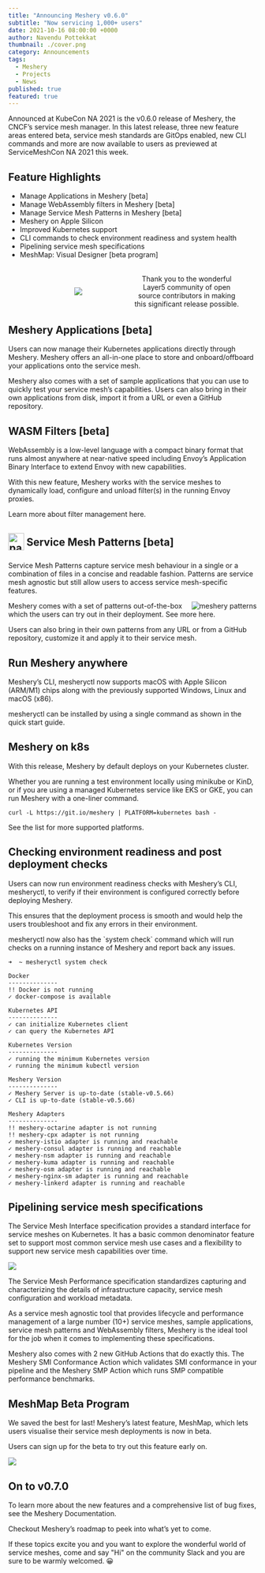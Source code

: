 ```yaml
---
title: "Announcing Meshery v0.6.0"
subtitle: "Now servicing 1,000+ users"
date: 2021-10-16 08:00:00 +0000
author: Navendu Pottekkat
thumbnail: ./cover.png
category: Announcements
tags:
  - Meshery
  - Projects
  - News
published: true
featured: true
---
```



<BlogWrapper>

<p>Announced at KubeCon NA 2021 is the v0.6.0 release of Meshery, the CNCF’s service mesh manager. In this latest release, three new feature areas entered beta, service mesh standards are GitOps enabled, new CLI commands and more are now available to users as previewed at ServiceMeshCon NA 2021 this week.</p>

<h2>Feature Highlights</h2>

- Manage Applications in Meshery [beta]
- Manage WebAssembly filters in Meshery [beta]
- Manage Service Mesh Patterns in Meshery [beta]
- Meshery on Apple Silicon
- Improved Kubernetes support
- CLI commands to check environment readiness and system health
- Pipelining service mesh specifications
- MeshMap: Visual Designer [beta program]

<div
  class="intro"
  style="text-align:center; display:flex; flex-direction:row; flex-wrap: wrap; justify-content: center; align-items: center; align-content: center; margin: 2rem;"
>
  <img
    src={layer5Logo}
    style="max-height:55px; height:auto; margin: auto; padding: .5rem;"
  />
  <p style="flex-basis: 50%; width:100%; padding: 0rem; margin:0rem; ">
    Thank you to the wonderful Layer5 community of open source contributors in
    making this significant release possible.
  </p>
</div>

<h2>Meshery Applications [beta]</h2>

<p>Users can now manage their Kubernetes applications directly through Meshery. Meshery offers an all-in-one place to store and onboard/offboard your applications onto the service mesh.</p>
<p>Meshery also comes with a set of sample applications that you can use to quickly test your service mesh’s capabilities. Users can also bring in their own applications from disk, import it from a URL or even a GitHub repository.</p>

<h2>WASM Filters [beta]</h2>

<p>WebAssembly is a low-level language with a compact binary format that runs almost anywhere at near-native speed including Envoy’s Application Binary Interface to extend Envoy with new capabilities.</p>
<p>With this new feature, Meshery works with the service meshes to dynamically load, configure and unload filter(s) in the running Envoy proxies.</p>
<p>Learn more about filter management <Link to="https://docs.meshery.io/functionality/filter-management">here</Link>.</p>

<h2><img src={PatternsLogo}  align="center" alt="patterns-logo" height="35rem" width="32rem" style="padding-bottom:5px;padding-top:auto;"/> Service Mesh Patterns [beta]</h2>

<p>Service Mesh Patterns capture service mesh behaviour in a single or a combination of files in a concise and readable fashion. Patterns are service mesh agnostic but still allow users to access service mesh-specific features.</p>
<img src={patterns} className="slides-right" align="right" alt="meshery patterns" />
<p>Meshery comes with a set of patterns out-of-the-box which the users can try out in their deployment. See more <Link to="https://docs.meshery.io/functionality/pattern-management">here</Link>.</p>
<p>Users can also bring in their own patterns from any URL or from a GitHub repository, customize it and apply it to their service mesh.</p>

<h2>Run Meshery anywhere</h2>

<p>Meshery’s CLI, mesheryctl now supports macOS with Apple Silicon (ARM/M1) chips along with the previously supported Windows, Linux and macOS (x86).</p>
<p>mesheryctl can be installed by using a single command as shown in the <Link to="https://docs.meshery.io/installation/quick-start">quick start guide</Link>.</p>

<h2>Meshery on k8s</h2>

<p>With this release, Meshery by default deploys on your Kubernetes cluster.</p>
<p>Whether you are running a test environment locally using minikube or KinD, or if you are using a managed Kubernetes service like EKS or GKE, you can run Meshery with a one-liner command.</p>

```
curl -L https://git.io/meshery | PLATFORM=kubernetes bash -
```

<p>See the list for more <Link to="https://docs.meshery.io/installation/platforms">supported platforms</Link>.</p>

<h2>Checking environment readiness and post deployment checks</h2>

<p>Users can now run <Link to="">environment readiness checks with Meshery’s CLI</Link>, mesheryctl, to verify if their environment is configured correctly before deploying Meshery.</p>
<p>This ensures that the deployment process is smooth and would help the users troubleshoot and fix any errors in their environment.</p>
<p>mesheryctl now also has the `system check` command which will run checks on a running instance of Meshery and report back any issues.</p>

```
➜  ~ mesheryctl system check            

Docker 
--------------
!! Docker is not running
✓ docker-compose is available

Kubernetes API 
--------------
✓ can initialize Kubernetes client
✓ can query the Kubernetes API

Kubernetes Version 
--------------
✓ running the minimum Kubernetes version
✓ running the minimum kubectl version

Meshery Version 
--------------
✓ Meshery Server is up-to-date (stable-v0.5.66)
✓ CLI is up-to-date (stable-v0.5.66)

Meshery Adapters 
--------------
!! meshery-octarine adapter is not running
!! meshery-cpx adapter is not running
✓ meshery-istio adapter is running and reachable
✓ meshery-consul adapter is running and reachable
✓ meshery-nsm adapter is running and reachable
✓ meshery-kuma adapter is running and reachable
✓ meshery-osm adapter is running and reachable
✓ meshery-nginx-sm adapter is running and reachable
✓ meshery-linkerd adapter is running and reachable
```

<h2>Pipelining service mesh specifications</h2>

<p>The <Link to="https://smi-spec.io/">Service Mesh Interface</Link> specification provides a standard interface for service meshes on Kubernetes. It has a basic common denominator feature set to support most common service mesh use cases and a flexibility to support new service mesh capabilities over time.</p>

<div class="img-center">
  <a href={smiaction}><img src={smiaction} /></a>
</div>

<p>The <Link to="https://smp-spec.io/">Service Mesh Performance</Link> specification standardizes capturing and characterizing the details of infrastructure capacity, service mesh configuration and workload metadata.</p>
<p>As a service mesh agnostic tool that provides lifecycle and performance management of a large number (10+) service meshes, sample applications, service mesh patterns and WebAssembly filters, Meshery is the ideal tool for the job when it comes to implementing these specifications.</p>
<p>Meshery also comes with 2 new GitHub Actions that do exactly this. The <Link to="https://github.com/layer5io/meshery-smi-conformance-action">Meshery SMI Conformance Action</Link> which <Link to="https://meshery.io/blog/validating-smi-conformance-with-meshery">validates SMI conformance</Link> in your pipeline and the <Link to="https://github.com/layer5io/meshery-smp-action">Meshery SMP Action</Link> which runs <Link to="https://docs.meshery.io/functionality/performance-management">SMP compatible performance benchmarks</Link>.</p>

<h2>MeshMap Beta Program</h2>

<p>We saved the best for last! Meshery’s latest feature, MeshMap, which lets users visualise their service mesh deployments is now in beta.</p>
<p>Users can sign up for the beta to try out this feature early on.</p>

<div class="img-center">
  <a href={meshmap}><img src={meshmap} /></a>
</div>

<h2>On to v0.7.0</h2>

<p>To learn more about the new features and a comprehensive list of bug fixes, see the <Link to="https://docs.layer5.io/docs/project/releases">Meshery Documentation</Link>.</p>
<p>Checkout <Link to="https://github.com/meshery/meshery/blob/master/ROADMAP.md">Meshery’s roadmap</Link> to peek into what’s yet to come.</p>

<div class="intro"><p>If these topics excite you and you want to explore the wonderful world of service meshes, come and say "Hi" on the community <Link to="http://slack.layer5.io">Slack</Link> and you are sure to be warmly welcomed. <span>😀</span></p></div>

</BlogWrapper>
